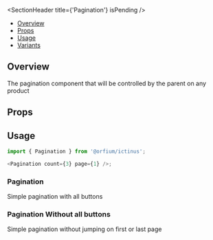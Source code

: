 
<Meta of={PaginationStories} />

<SectionHeader title={'Pagination'} isPending />

- [Overview](#overview)
- [Props](#props)
- [Usage](#usage)
- [Variants](#variants)

## Overview

The pagination component that will be controlled by the parent on any product

## Props

<ArgTypes of={Pagination} />

## Usage

```js
import { Pagination } from '@orfium/ictinus';

<Pagination count={3} page={1} />;
```

<SubsectionHeader title="Variants" />

### Pagination

Simple pagination with all buttons

<Canvas of={PaginationStories.PaginationStory} />

### Pagination Without all buttons

Simple pagination without jumping on first or last page

<Canvas of={PaginationStories.PaginationWithoutAllButtons} />
